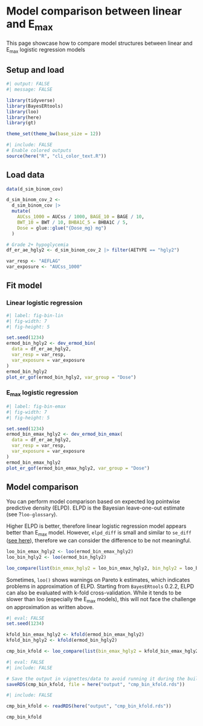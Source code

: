 # Model comparison between linear and E~max~

This page showcase how to compare model structures between linear and E~max~
logistic regression models

## Setup and load

```r
#| output: FALSE
#| message: FALSE

library(tidyverse)
library(BayesERtools)
library(loo)
library(here)
library(gt)

theme_set(theme_bw(base_size = 12))
```

```r
#| include: FALSE
# Enable colored outputs
source(here("R", "cli_color_text.R"))
```


## Load data

```r
data(d_sim_binom_cov)

d_sim_binom_cov_2 <-
  d_sim_binom_cov |>
  mutate(
    AUCss_1000 = AUCss / 1000, BAGE_10 = BAGE / 10,
    BWT_10 = BWT / 10, BHBA1C_5 = BHBA1C / 5,
    Dose = glue::glue("{Dose_mg} mg")
  )

# Grade 2+ hypoglycemia
df_er_ae_hgly2 <- d_sim_binom_cov_2 |> filter(AETYPE == "hgly2")

var_resp <- "AEFLAG"
var_exposure <- "AUCss_1000"
```

## Fit model

::: {.panel-tabset}

### Linear logistic regression

```r
#| label: fig-bin-lin
#| fig-width: 7
#| fig-height: 5

set.seed(1234)
ermod_bin_hgly2 <- dev_ermod_bin(
  data = df_er_ae_hgly2,
  var_resp = var_resp,
  var_exposure = var_exposure
)
ermod_bin_hgly2
plot_er_gof(ermod_bin_hgly2, var_group = "Dose")
```

### E~max~ logistic regression

```r
#| label: fig-bin-emax
#| fig-width: 7
#| fig-height: 5

set.seed(1234)
ermod_bin_emax_hgly2 <- dev_ermod_bin_emax(
  data = df_er_ae_hgly2,
  var_resp = var_resp,
  var_exposure = var_exposure
)
ermod_bin_emax_hgly2
plot_er_gof(ermod_bin_emax_hgly2, var_group = "Dose")
```

:::

## Model comparison

You can perform model comparison based on expected log pointwise predictive density (ELPD).
ELPD is the Bayesian leave-one-out estimate (see ?`loo-glossary`).

Higher ELPD is better, therefore linear logistic regression model appears better than E~max~ model.
However, `elpd_diff` is small and similar to `se_diff` ([see here](https://stats.stackexchange.com/questions/608881/how-to-interpret-elpd-diff-of-bayesian-loo-estimate-in-bayesian-logistic-regress)),
therefore we can consider the difference to be not meaningful.

```r
loo_bin_emax_hgly2 <- loo(ermod_bin_emax_hgly2)
loo_bin_hgly2 <- loo(ermod_bin_hgly2)

loo_compare(list(bin_emax_hgly2 = loo_bin_emax_hgly2, bin_hgly2 = loo_bin_hgly2))
```

Sometimes, `loo()` shows warnings on Pareto k estimates, which indicates problems
in approximation of ELPD.
Starting from `BayesERtools` 0.2.2, ELPD can also be evaluated with k-fold cross-validation.
While it tends to be slower than loo (especially the E~max~ models), 
this will not face the challenge on approximation as written above.

```r
#| eval: FALSE
set.seed(1234)

kfold_bin_emax_hgly2 <- kfold(ermod_bin_emax_hgly2)
kfold_bin_hgly2 <- kfold(ermod_bin_hgly2)

cmp_bin_kfold <- loo_compare(list(bin_emax_hgly2 = kfold_bin_emax_hgly2, bin_hgly2 = kfold_bin_hgly2))
```

```r
#| eval: FALSE
#| include: FALSE

# Save the output in vignettes/data to avoid running it during the build.
saveRDS(cmp_bin_kfold, file = here("output", "cmp_bin_kfold.rds"))
```

```r
#| include: FALSE

cmp_bin_kfold <- readRDS(here("output", "cmp_bin_kfold.rds"))
```

```r
cmp_bin_kfold
```

